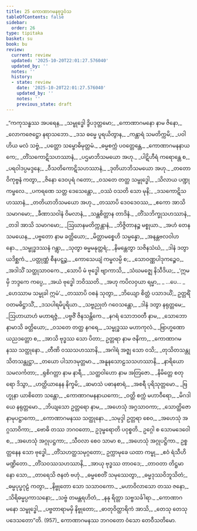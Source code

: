 ```yaml
---
title: 25 ကောဏာဂမနဗုဒ္ဓဝံသ
tableOfContents: false
sidebar:
  order: 26
type: tipitaka
basket: su
book: bu
review:
  current: review
  updated: '2025-10-20T22:01:27.576040'
  updated_by: ''
  notes: ''
  history:
  - state: review
    date: '2025-10-20T22:01:27.576040'
    updated_by: ''
    notes: ''
    previous_state: draft
---
```



<DynamicBreadcrumb />


<ReviewStatus review={frontmatter.review} showDetails={true} />

<HypothesisAnnotation frontmatter={frontmatter} />

<Division number="1" book="bu" e="ch" v="21" p="373">

<Paragraph number="954" type="verses" book="bu">
_“ကကုသန္ဓဿ အပရေန,_  
_သမ္ဗုဒ္ဓေါ ဒွိပဒုတ္တမော;_  
_ကောဏာဂမနော နာမ ဇိနော,_  
_လောကဇေဋ္ဌော နရာသဘော._  

</Paragraph>

</Division>
<Division number="2" book="bu" e="ch" v="21" p="373">

<Paragraph number="955" type="verses" book="bu">
_ဒသ ဓမ္မေ ပူရယိတွာန,_  
_ကန္တာရံ သမတိက္ကမိ;_  
_ပဝါဟိယ မလံ သဗ္ဗံ,_  
_ပတ္တော သမ္ဗောဓိမုတ္တမံ._  

</Paragraph>

</Division>
<Division number="3" book="bu" e="ch" v="21" p="373">

<Paragraph number="956" type="verses" book="bu">
_ဓမ္မစက္ကံ ပဝတ္တေန္တေ,_  
_ကောဏာဂမနနာယကေ;_  
_တိံသကောဋိသဟဿာနံ,_  
_ပဌမာဘိသမယော အဟု._  

</Paragraph>

</Division>
<Division number="4" book="bu" e="ch" v="21" p="373">

<Paragraph number="957" type="verses" book="bu">
_ပါဋိဟီရံ ကရောန္တေ စ,_  
_ပရဝါဒပ္ပမဒ္ဒနေ;_  
_ဝီသတိကောဋိသဟဿာနံ,_  
_ဒုတိယာဘိသမယော အဟု._  

</Paragraph>

</Division>
<Division number="5" book="bu" e="ch" v="21" p="373">

<Paragraph number="958" type="verses" book="bu">
_တတော ဝိကုဗ္ဗနံ ကတွာ,_  
_ဇိနော ဒေဝပုရံ ဂတော;_  
_ဝသတေ တတ္ထ သမ္ဗုဒ္ဓေါ,_  
_သိလာယ ပဏ္ဍုကမ္ဗလေ._  

</Paragraph>

</Division>
<Division number="6" book="bu" e="ch" v="21" p="373">

<Paragraph number="959" type="verses" book="bu">
_ပကရဏေ သတ္တ ဒေသေန္တော,_  
_ဝဿံ ဝသတိ သော မုနိ;_  
_ဒသကောဋိသဟဿာနံ,_  
_တတိယာဘိသမယော အဟု._  

</Paragraph>

</Division>
<Division number="7" book="bu" e="ch" v="21" p="373">

<Paragraph number="960" type="verses" book="bu">
_တဿာပိ ဒေဝဒေဝဿ,_  
_ဧကော အာသိ သမာဂမော;_  
_ခီဏာသဝါနံ ဝိမလာနံ,_  
_သန္တစိတ္တာန တာဒိနံ._  

</Paragraph>

</Division>
<Division number="8" book="bu" e="ch" v="21" p="374">

<Paragraph number="961" type="verses" book="bu">
_တိံသဘိက္ခုသဟဿာနံ,_  
_တဒါ အာသိ သမာဂမော;_  
_ဩဃာနမတိက္ကန္တာနံ,_  
_ဘိဇ္ဇိတာနဉ္စ မစ္စုယာ._  

</Paragraph>

</Division>
<Division number="9" book="bu" e="ch" v="21" p="374">

<Paragraph number="962" type="verses" book="bu">
_အဟံ တေန သမယေန,_  
_ပဗ္ဗတော နာမ ခတ္တိယော;_  
_မိတ္တာမစ္စေဟိ သမ္ပန္နော,_  
_အနန္တဗလဝါဟနော._  

</Paragraph>

</Division>
<Division number="10" book="bu" e="ch" v="21" p="374">

<Paragraph number="963" type="verses" book="bu">
_သမ္ဗုဒ္ဓဒဿနံ ဂန္တွာ,_  
_သုတွာ ဓမ္မမနုတ္တရံ;_  
_နိမန္တေတွာ သဇိနသံဃံ,_  
_ဒါနံ ဒတွာ ယဒိစ္ဆကံ._  

</Paragraph>

</Division>
<Division number="11" book="bu" e="ch" v="21" p="374">

<Paragraph number="964" type="verses" book="bu">
_ပတ္တုဏ္ဏံ စီနပဋ္ဋဉ္စ,_  
_ကောသေယျံ ကမ္ဗလမ္ပိ စ;_  
_သောဝဏ္ဏပါဒုကဉ္စေဝ,_  
_အဒါသိံ သတ္ထုသာဝကေ._  

</Paragraph>

</Division>
<Division number="12" book="bu" e="ch" v="21" p="374">

<Paragraph number="965" type="verses" book="bu">
_သောပိ မံ ဗုဒ္ဓေါ ဗျာကာသိ,_  
_သံဃမဇ္ဈေ နိသီဒိယ;_  
_‘ဣမမှိ ဘဒ္ဒကေ ကပ္ပေ,_  
_အယံ ဗုဒ္ဓေါ ဘဝိဿတိ._  

</Paragraph>

</Division>
<Division number="13" book="bu" e="ch" v="21" p="374">

<Paragraph number="966" type="verses" book="bu">
_အဟု ကပိလဝှယာ ရမ္မာ,_  
_ …ပေ… _  
_ဟေဿာမ သမ္မုခါ ဣမံ’._  

</Paragraph>

</Division>
<Division number="14" book="bu" e="ch" v="21" p="374">

<Paragraph number="967" type="verses" book="bu">
_တဿာပိ ဝစနံ သုတွာ,_  
_ဘိယျော စိတ္တံ ပသာဒယိံ;_  
ဥတ္တရိံ ဝတမဓိဋ္ဌာသိံ,_  
_ဒသပါရမိပူရိယာ._  

</Paragraph>

</Division>
<Division number="15" book="bu" e="ch" v="21" p="374">

<Paragraph number="968" type="verses" book="bu">
_သဗ္ဗညုတံ ဂဝေသန္တော,_  
_ဒါနံ ဒတွာ နရုတ္တမေ;_  
_ဩဟာယာဟံ မဟာရဇ္ဇံ,_  
_ပဗ္ဗဇိံ ဇိနသန္တိကေ._  

</Paragraph>

</Division>
<Division number="16" book="bu" e="ch" v="21" p="374">

<Paragraph number="969" type="verses" book="bu">
_နဂရံ သောဘဝတီ နာမ,_  
_သောဘော နာမာသိ ခတ္တိယော;_  
_ဝသတေ တတ္ထ နဂရေ,_  
_သမ္ဗုဒ္ဓဿ မဟာကုလံ._  

</Paragraph>

</Division>
<Division number="17" book="bu" e="ch" v="21" p="374">

<Paragraph number="970" type="verses" book="bu">
_ဗြာဟ္မဏော ယညဒတ္တော စ,_  
_အာသိ ဗုဒ္ဓဿ သော ပိတာ;_  
ဥတ္တရာ နာမ ဇနိကာ,_  
_ကောဏာဂမနဿ သတ္ထုနော._  

</Paragraph>

</Division>
<Division number="18" book="bu" e="ch" v="21" p="374">

<Paragraph number="971" type="verses" book="bu">
_တီဏိ ဝဿသဟဿာနိ,_  
_အဂါရံ အဇ္ဈ သော ဝသိ;_  
_တုသိတသန္တုသိတသန္တုဋ္ဌာ,_  
_တယော ပါသာဒမုတ္တမာ._  

</Paragraph>

</Division>
<Division number="19" book="bu" e="ch" v="21" p="374">

<Paragraph number="972" type="verses" book="bu">
_အနူနသောဠသသဟဿာနိ,_  
_နာရိယော သမလင်္ကတာ;_  
_ရုစိဂတ္တာ နာမ နာရီ,_  
_သတ္ထဝါဟော နာမ အတြဇော._  

</Paragraph>

</Division>
<Division number="20" book="bu" e="ch" v="21" p="374">

<Paragraph number="973" type="verses" book="bu">
_နိမိတ္တေ စတုရော ဒိသွာ,_  
_ဟတ္ထိယာနေန နိက္ခမိ;_  
_ဆမာသံ ပဓာနစာရံ,_  
_အစရီ ပုရိသုတ္တမော._  

</Paragraph>

</Division>
<Division number="21" book="bu" e="ch" v="21" p="375">

<Paragraph number="974" type="verses" book="bu">
_ဗြဟ္မုနာ ယာစိတော သန္တော,_  
_ကောဏာဂမနနာယကော;_  
_ဝတ္တိ စက္ကံ မဟာဝီရော,_  
_မိဂဒါယေ နရုတ္တမော._  

</Paragraph>

</Division>
<Division number="22" book="bu" e="ch" v="21" p="375">

<Paragraph number="975" type="verses" book="bu">
_ဘိယျသော ဥတ္တရော နာမ,_  
_အဟေသုံ အဂ္ဂသာဝကာ;_  
_သောတ္ထိဇော နာမုပဋ္ဌာကော,_  
_ကောဏာဂမနဿ သတ္ထုနော._  

</Paragraph>

</Division>
<Division number="23" book="bu" e="ch" v="21" p="375">

<Paragraph number="976" type="verses" book="bu">
_သမုဒ္ဒါ ဥတ္တရာ စေဝ,_  
_အဟေသုံ အဂ္ဂသာဝိကာ;_  
_ဗောဓိ တဿ ဘဂဝတော,_  
ဥဒုမ္ဗရောတိ ပဝုစ္စတိ._  

</Paragraph>

</Division>
<Division number="24" book="bu" e="ch" v="21" p="375">

<Paragraph number="977" type="verses" book="bu">
ဥဂ္ဂေါ စ သောမဒေဝေါ စ,_  
_အဟေသုံ အဂ္ဂုပဋ္ဌကာ;_  
_သီဝလာ စေဝ သာမာ စ,_  
_အဟေသုံ အဂ္ဂုပဋ္ဌိကာ._  

</Paragraph>

</Division>
<Division number="25" book="bu" e="ch" v="21" p="375">

<Paragraph number="978" book="bu">
ဥစ္စတ္တနေန သော ဗုဒ္ဓေါ,_  
_တိံသဟတ္ထသမုဂ္ဂတော;_  
ဥက္ကာမုခေ ယထာ ကမ္ဗု,_  
_ဧဝံ ရံသီဟိ မဏ္ဍိတော._  

</Paragraph>

</Division>
<Division number="26" book="bu" e="ch" v="21" p="375">

<Paragraph number="979" type="verses" book="bu">
_တိံသဝဿသဟဿာနိ,_  
_အာယု ဗုဒ္ဓဿ တာဝဒေ;_  
_တာဝတာ တိဋ္ဌမာနော သော,_  
_တာရေသိ ဇနတံ ဗဟုံ._  

</Paragraph>

</Division>
<Division number="27" book="bu" e="ch" v="21" p="375">

<Paragraph number="980" type="verses" book="bu">
_ဓမ္မစေတိံ သမုဿေတွာ,_  
_ဓမ္မဒုဿဝိဘူသိတံ;_  
_ဓမ္မပုပ္ဖဂုဠံ ကတွာ,_  
_နိဗ္ဗုတော သော သသာဝကော._  

</Paragraph>

</Division>
<Division number="28" book="bu" e="ch" v="21" p="375">

<Paragraph number="981" type="verses" book="bu">
_မဟာဝိလာသော တဿ ဇနော,_  
_သိရိဓမ္မပ္ပကာသနော;_  
_သဗ္ဗံ တမန္တရဟိတံ,_  
_နနု ရိတ္တာ သဗ္ဗသင်္ခါရာ._  

</Paragraph>

</Division>
<Division number="29" book="bu" e="ch" v="21" p="375">

<Paragraph number="982" type="verses" book="bu">
_ကောဏာဂမနော သမ္ဗုဒ္ဓေါ,_  
_ပဗ္ဗတာရာမမှိ နိဗ္ဗုတော;_  
_ဓာတုဝိတ္ထာရိကံ အာသိ,_  
_တေသု တေသု ပဒေသတော”တိ. (957)_  


</Paragraph>
</Division>

<Paragraph number="983" type="center" book="bu">
ကောဏာဂမနဿ ဘဂဝတော ဝံသော တေဝီသတိမော.
</Paragraph>